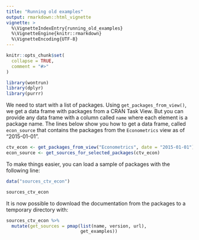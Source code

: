 ```yaml
---
title: "Running old examples"
output: rmarkdown::html_vignette
vignette: >
  %\VignetteIndexEntry{running_old_examples}
  %\VignetteEngine{knitr::rmarkdown}
  %\VignetteEncoding{UTF-8}
---
```


```r
knitr::opts_chunk$set(
  collapse = TRUE,
  comment = "#>"
)
```

```r
library(wontrun)
library(dplyr)
library(purrr)
```

We need to start with a list of packages. Using `get_packages_from_view()`, we get a 
data frame with packages from a CRAN Task View. But you can provide any data frame
with a column called `name` where each element is a package name. The lines below 
show you how to get a data frame, called `econ_source` that contains the packages
from the `Econometrics` view as of "2015-01-01". 

```r
ctv_econ <- get_packages_from_view("Econometrics", date = "2015-01-01")
econ_source <- get_sources_for_selected_packages(ctv_econ)
```

To make things easier, you can load a sample of packages with the following
line:

```r
data("sources_ctv_econ")

sources_ctv_econ
```

It is now possible to download the documentation from the packages to a temporary directory
with:

```r
sources_ctv_econ %>%
  mutate(get_sources = pmap(list(name, version, url),
                            get_examples))
```

```r

```
